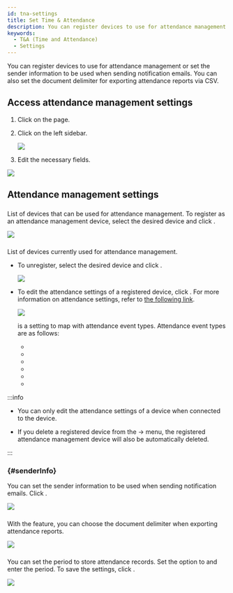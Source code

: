 ```yaml
---
id: tna-settings
title: Set Time & Attendance
description: You can register devices to use for attendance management or set the sender information to be used when sending notification emails.
keywords:
  - T&A (Time and Attendance)
  - Settings
---
```


You can register devices to use for attendance management or set the sender information to be used when sending notification emails. You can also set the document delimiter for exporting attendance reports via CSV.

## Access attendance management settings

1. Click <Cmd sid='shell.header.tna' /> on the <Cmd sid='shell.header.launcher' /> page.

2. Click <IcSet /> on the left sidebar.

   <Image src='/img/biostarx-tna-access-btn.png' />

3. Edit the necessary fields.

<Image src='/img/biostarx-tna-settings.png' />

## Attendance management settings

### <Cmd sid='setting.devices' product='2' className='normal' />

List of devices that can be used for attendance management. To register as an attendance management device, select the desired device and click <Cmd sid='setting.register' product='2' />.

<Image src='/img/biostarx-tna-settings-unregister-list.png' />

### <Cmd sid='setting.registerDevices' product='2' className='normal' />

List of devices currently used for attendance management. 

* To unregister, select the desired device and click <Cmd sid='setting.unregister' product='2' />.

  <Image src='/img/biostarx-tna-settings-register-list.png' />

* To edit the attendance settings of a registered device, click <Cmd sid='setting.setting' product='2' />. For more information on attendance settings, refer to [the following link](settings-device-details-advanced#attendance-management).

  <Image src='/img/biostarx-tna-initial-setting-device-setting.png' />

  <Cmd sid='setting.typeCode' product='2' /> is a setting to map <Cmd sid='device.tna.eventKey' product='2' /> with attendance event types. Attendance event types are as follows:

  * <Cmd sid='PUNCH_TYPE_CHECK_IN' product='2' />

  * <Cmd sid='PUNCH_TYPE_CHECK_OUT' product='2' />

  * <Cmd sid='PUNCH_TYPE_BREAK_START' product='2' />

  * <Cmd sid='PUNCH_TYPE_BREAK_END' product='2' />

  * <Cmd sid='PUNCH_TYPE_MEAL_START' product='2' />

  * <Cmd sid='PUNCH_TYPE_MEAL_END' product='2' />

:::info

* You can only edit the attendance settings of a device when connected to the device.

* If you delete a registered device from the <Cmd sid='shell.header.setting' /> → <Cmd sid='setting.menu.device.root' /> menu, the registered attendance management device will also be automatically deleted.

:::

### <Cmd sid='setting.triggerAction.senderInfor' product='2' className='normal' /> {#senderInfo}

You can set the sender information to be used when sending notification emails. Click <Cmd sid='button.edit' product='2' />.

<Image src='/img/biostarx-tna-settings-sender-info.png' />


<EmailSmtpOptions />

### <Cmd sid='setting.export' product='2' className='normal' />

With the <Cmd sid='button.downloadToCsv' product='2' /> feature, you can choose the document delimiter when exporting attendance reports.

<Image src='/img/biostarx-tna-settings-export-csv.png' />

### <Cmd sid='tna.settings.punchlogs.optionTitle' product='2' className='normal' />

You can set the period to store attendance records. Set the <Cmd sid='tna.settings.punchlogs.storeDays' product='2' /> option to <Cmd sid='common.active' product='2' /> and enter the period. To save the settings, click <Cmd sid='tna.settings.apply' product='2' />.

<Image src='/img/biostarx-tna-settings-save-period.png' />
